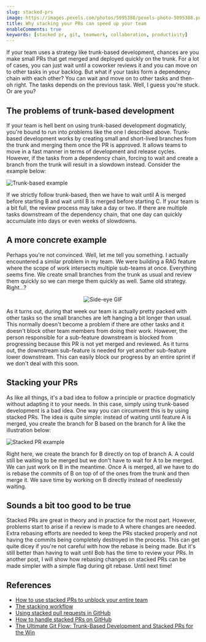 ---
slug: stacked-prs
image: https://images.pexels.com/photos/5095388/pexels-photo-5095388.png
title: Why stacking your PRs can speed up your team
enableComments: true
keywords: [stacked pr, git, teamwork, collaboration, productivity]
---

If your team uses a strategy like trunk-based development, chances are you make small PRs that get merged and deployed quickly on the trunk. For a lot of cases, you can just wait until a coworker reviews it and you can move on to other tasks in your backlog. But what if your tasks form a dependency chain with each other? You can wait and move on to other tasks and then- oh right. The tasks depends on the previous task. Well, I guess you're stuck. Or are you?

<!-- truncate -->

## The problems of trunk-based development

If your team is hell bent on using trunk-based development dogmaticly, you're bound to run into problems like the one I described above. Trunk-based development works by creating small and short-lived branches from the trunk and merging them once the PR is approved. It allows teams to move in a fast manner in terms of development and release cycles. However, if the tasks from a dependency chain, forcing to wait and create a branch from the trunk will result in a slowdown instead. Consider the example below:

![Trunk-based example](./trunk-based.png)

If we strictly follow trunk-based, then we have to wait until A is merged before starting B and wait until B is merged before starting C. If your team is a bit full, the review process may take a day or two. If there are multiple tasks downstream of the dependency chain, that one day can quickly accumulate into days or even weeks of slowdowns.

## A more concrete example

Perhaps you're not convinced. Well, let me tell you something. I actually encountered a similar problem in my team. We were building a RAG feature where the scope of work intersects multiple sub-teams at once. Everything seems fine. We create small branches from the trunk as usual and review them quickly so we can merge them quickly as well. Same old strategy. Right...?

<center>

![Side-eye GIF](https://media.tenor.com/983fOGnPXyMAAAAM/side-eye.gif)

</center>

As it turns out, during that week our team is actually pretty packed with other tasks so the small branches are left hanging a bit longer than usual. This normally doesn't become a problem if there are other tasks and it doesn't block other team members from doing their work. However, the person responsible for a sub-feature downstream is blocked from progressing because this PR is not yet merged and reviewed. As it turns out, the downstream sub-feature is needed for yet another sub-feature lower downstream. This can easily block our progress by an entire sprint if we don't deal with this soon.

## Stacking your PRs

As like all things, it's a bad idea to follow a principle or practice dogmaticly without adapting it to your needs. In this case, simply using trunk-based development is a bad idea. One way you can circumvent this is by using stacked PRs. The idea is quite simple: instead of waiting until feature A is merged, you create the branch for B based on the branch for A like the illustration below:

![Stacked PR example](./stacked.png)

Right here, we create the branch for B directly on top of branch A. A could still be waiting to be merged but we don't have to wait for A to be merged. We can just work on B in the meantime. Once A is merged, all we have to do is rebase the commits of B on top of of the ones from the trunk and then merge it. We save time by working on B directly instead of needlessly waiting.

## Sounds a bit too good to be true

Stacked PRs are great in theory and in practice for the most part. However, problems start to arise if a review is made to A where changes are needed. Extra rebasing efforts are needed to keep the PRs stacked properly and not having the commits being completely destroyed in the process. This can get quite dicey if you're not careful with how the rebase is being made. But it's still better than having to wait until Bob has the time to review your PRs. In another post, I will show how rebasing changes on stacked PRs can be made simpler with a simple flag during git rebase. Until next time!

## References

- [How to use stacked PRs to unblock your entire team](https://graphite.dev/blog/stacked-prs)
- [The stacking workflow](https://www.stacking.dev/)
- [Using stacked pull requests in GitHub](https://blog.logrocket.com/using-stacked-pull-requests-in-github/)
- [How to handle stacked PRs on GitHub](https://www.nutrient.io/blog/how-to-handle-stacked-pull-requests-on-github/)
- [The Ultimate Git Flow: Trunk-Based Development and Stacked PRs for the Win](https://jukben.codes/the-ultimate-git-flow-trunk-based-development-and-stacked-prs-for-the-win)